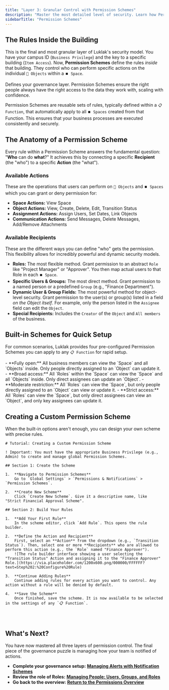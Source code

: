 ```yaml
---
title: "Layer 3: Granular Control with Permission Schemes"
description: "Master the most detailed level of security. Learn how Permission Schemes control who can view, edit, and manage individual Objects within a Space."
sidebarTitle: "Permission Schemes"
---
```


## The Rules Inside the Building

This is the final and most granular layer of Luklak's security model. You have your campus ID (`Business Privilege`) and the key to a specific building (`Item Access`). Now, **Permission Schemes** define the rules _inside_ that building. They control who can perform specific actions on the individual `🧊 Objects` within a `⏹️ Space`.

<Card title="Permission & Notification" icon="user-shield" iconType="duotone">
  Defines your governance layer. Permission Schemes ensure the right people always have the right access to the data they work with, scaling with confidence.
</Card>

Permission Schemes are reusable sets of rules, typically defined within a `📋 Function`, that automatically apply to all `⏹️ Spaces` created from that Function. This ensures that your business processes are executed consistently and securely.

## The Anatomy of a Permission Scheme

Every rule within a Permission Scheme answers the fundamental question: "**Who** can do **what**?" It achieves this by connecting a specific **Recipient** (the "who") to a specific **Action** (the "what").

### Available Actions

These are the operations that users can perform on `🧊 Objects` and `⏹️ Spaces` which you can grant or deny permission for:

- **Space Actions:** View Space
- **Object Actions:** View, Create, Delete, Edit, Transition Status
- **Assignment Actions:** Assign Users, Set Dates, Link Objects
- **Communication Actions:** Send Messages, Delete Messages, Add/Remove Attachments

### Available Recipients

These are the different ways you can define "who" gets the permission. This flexibility allows for incredibly powerful and dynamic security models.

- **Roles:** The most flexible method. Grant permission to an abstract `Role` like "Project Manager" or "Approver". You then map actual users to that Role in each `⏹️ Space`.
- **Specific Users & Groups:** The most direct method. Grant permission to a named person or a predefined `Group` (e.g., "Finance Department").
- **Dynamic User & Group Fields:** The most powerful method for object-level security. Grant permission to the user(s) or group(s) listed in a field _on the Object itself_. For example, only the person listed in the `Assignee` field can edit the `Object`.
- **Special Recipients:** Includes the `Creator` of the `Object` and `All members` of the business.

## Built-in Schemes for Quick Setup

For common scenarios, Luklak provides four pre-configured Permission Schemes you can apply to any `📋 Function` for rapid setup.

<Check>
  - **Fully open:** All business members can view the `Space` and all `Objects` inside. Only people directly assigned to an `Object` can update it.
  - **Broad access:** All `Roles` within the `Space` can view the `Space` and all `Objects` inside. Only direct assignees can update an `Object`.
  - **Moderate restriction:** All `Roles` can view the `Space`, but only people directly assigned to an `Object` can view or update it.
  - **Strict access:** All `Roles` can view the `Space`, but only direct assignees can view an `Object`, and only key assignees can update it.
</Check>

## Creating a Custom Permission Scheme

When the built-in options aren't enough, you can design your own scheme with precise rules.

```guidejar
# Tutorial: Creating a Custom Permission Scheme

! Important: You must have the appropriate Business Privilege (e.g., Admin) to create and manage global Permission Schemes.

## Section 1: Create the Scheme

1.  **Navigate to Permission Schemes**
    Go to `Global Settings` > `Permissions & Notifications` > `Permission Schemes`.

2.  **Create New Scheme**
    Click `Create New Scheme`. Give it a descriptive name, like "Strict Financial Approval Scheme".

## Section 2: Build Your Rules

1.  **Add Your First Rule**
    In the scheme editor, click `Add Rule`. This opens the rule builder.

2.  **Define the Action and Recipient**
    First, select an **Action** from the dropdown (e.g., `Transition Status`). Then, select one or more **Recipients** who are allowed to perform this action (e.g., the `Role` named "Finance Approver").
    ![The rule builder interface showing a user selecting the "Transition Status" Action and assigning it to the "Finance Approver" Role.](https://via.placeholder.com/1200x600.png/000000/FFFFFF?text=Step%202:%20Configure%20Rule)

3.  **Continue Adding Rules**
    Continue adding rules for every action you want to control. Any action without a rule will be denied by default.

4.  **Save the Scheme**
    Once finished, save the scheme. It is now available to be selected in the settings of any `📋 Function`.


    
```

## What's Next?

You have now mastered all three layers of permission control. The final piece of the governance puzzle is managing how your team is notified of actions.

- **Complete your governance setup:** [**Managing Alerts with Notification Schemes**](https://www.google.com/search?q=/platform/core-concepts/permissions/notification-schemes)
- **Review the role of Roles:** [**Managing People: Users, Groups, and Roles**](https://www.google.com/search?q=/platform/core-concepts/permissions/users-groups-roles)
- **Go back to the overview:** [**Return to the Permissions Overview**](https://www.google.com/search?q=/platform/-core-concepts/permissions/)